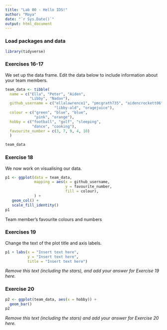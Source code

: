 ```yaml
---
title: "Lab 00 - Hello IDS!"
author: "Maya"
date: "`r Sys.Date()`"
output: html_document
---
```


### Load packages and data

```r
library(tidyverse) 
```

### Exercises 16-17

We set up the data frame. Edit the data below to include information about your team members.

```r
team_data <- tibble(
  name = c("Ella", "Peter", "Aiden", 
           "Libby", "Nadav"),
  github_username = c("ellalawrence1", "pmcgrath735", "aidencrockett06", 
                      "libby-ald", "oragejuice"), 
  colour = c("green", "blue", "blue", 
             "pink", "orange"),
  hobby = c("football", "golf", "sleeping", 
            "dance", "cooking"),
  favourite_number = c(3, 7, 9, 4, 10)
  )

team_data
```

### Exercise 18

We now work on visualising our data. 

```r
p1 <- ggplot(data = team_data, 
             mapping = aes(x = github_username, 
                           y = favourite_number,
                           fill = colour), 
             ) +
   geom_col() +
   scale_fill_identity()
p1
```


Team member's favourite colours and numbers

### Exercises 19

Change the text of the plot title and axis labels.

```r
p1 + labs(x = "Insert text here", 
          y = "Insert text here",
          title = "Insert text here")
```

*Remove this text (including the stars), and add your answer for Exercise 19 here.*

### Exercise 20

```r
p2 <- ggplot(team_data, aes(x = hobby)) +
  geom_bar()
p2
```

*Remove this text (including the stars) and add your answer for Exercise 20 here.*
